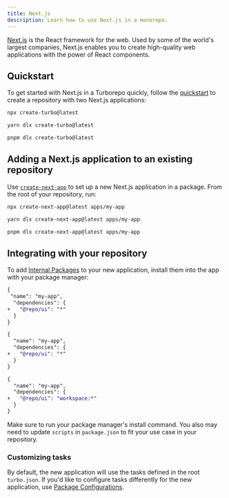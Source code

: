 ```yaml
---
title: Next.js
description: Learn how to use Next.js in a monorepo.
---
```



[Next.js](https://nextjs.org) is the React framework for the web. Used by some of the world's largest companies, Next.js enables you to create high-quality web applications with the power of React components.

## Quickstart

To get started with Next.js in a Turborepo quickly, follow the [quickstart](/docs/getting-started/installation) to create a repository with two Next.js applications:

<PackageManagerTabs>
<Tab>

```bash title="Terminal"
npx create-turbo@latest
```

</Tab>

<Tab>

```bash title="Terminal"
yarn dlx create-turbo@latest
```

</Tab>

<Tab>

```bash title="Terminal"
pnpm dlx create-turbo@latest
```

</Tab>
</PackageManagerTabs>

## Adding a Next.js application to an existing repository

Use [`create-next-app`](https://nextjs.org/docs/app/api-reference/create-next-app) to set up a new Next.js application in a package. From the root of your repository, run:

<PackageManagerTabs>
<Tab>

```bash title="Terminal"
npx create-next-app@latest apps/my-app
```

</Tab>

<Tab>

```bash title="Terminal"
yarn dlx create-next-app@latest apps/my-app
```

</Tab>

<Tab>

```bash title="Terminal"
pnpm dlx create-next-app@latest apps/my-app
```

</Tab>
</PackageManagerTabs>

## Integrating with your repository

To add [Internal Packages](/docs/core-concepts/internal-packages) to your new application, install them into the app with your package manager:

<PackageManagerTabs>
<Tab>

```diff title="./apps/my-app/package.json"
{
 "name": "my-app",
  "dependencies": {
+   "@repo/ui": "*"
  }
}
```

</Tab>

<Tab>

```diff title="./apps/my-app/package.json"
{
  "name": "my-app",
  "dependencies": {
+   "@repo/ui": "*"
  }
}
```

</Tab>

<Tab>

```diff title="./apps/my-app/package.json"
{
  "name": "my-app",
  "dependencies": {
+   "@repo/ui": "workspace:*"
  }
}
```

</Tab>
</PackageManagerTabs>

Make sure to run your package manager's install command. You also may need to update `scripts` in `package.json` to fit your use case in your repository.

### Customizing tasks

By default, the new application will use the tasks defined in the root `turbo.json`. If you'd like to configure tasks differently for the new application, use [Package Configurations](/docs/reference/package-configurations).
